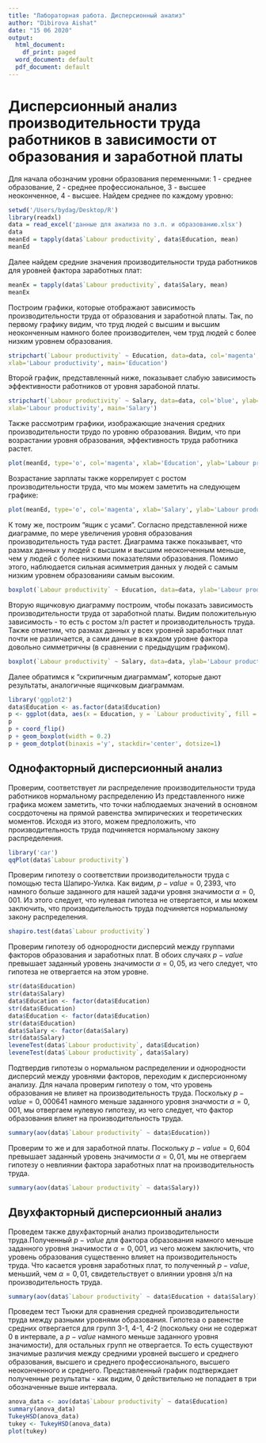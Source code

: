 ---
title: "Лабораторная работа. Дисперсионный анализ"
author: "Dibirova Aishat"
date: "15 06 2020"
output:
  html_document:
    df_print: paged
  word_document: default
  pdf_document: default
---
# Дисперсионный анализ производительности труда работников в зависимости от образования и заработной платы

Для начала обозначим уровни образования переменными: 1 - среднее образование, 2 - среднее профессиональное, 3 - высшее неоконченное, 4 - высшее.
Найдем среднее по каждому уровню:
```{r}
setwd('/Users/bydag/Desktop/R')
library(readxl)
data = read_excel('данные для анализа по з.п. и образованию.xlsx')
data
meanEd = tapply(data$`Labour productivity`, data$Education, mean)
meanEd
```
Далее найдем средние значения производительности труда работников для уровней фактора заработных плат: 
```{r}
meanEx = tapply(data$`Labour productivity`, data$Salary, mean)
meanEx
```
Построим графики, которые отображают зависимость производительности труда от образования и заработной платы. Так, по первому графику видим, что труд людей с высшим и высшим неоконченным намного более производителен, чем труд людей с более низким уровнем образования.

```{r, fig.cap="*Рис. 1. Точечный график зависимости производительности труда от уровня образования, построен с помощью встроенной функции `stripchart`*"}
stripchart(`Labour productivity` ~ Education, data=data, col='magenta', ylab='Education',
xlab='Labour productivity', main='Education')
```
Второй график, представленный ниже, показывает слабую зависимость эффективности работников от уровня зарабоной платы.

```{r, fig.cap="*Рис. 2. Точечный график зависимости производительности труда от уровня з/п, построен с помощью встроенной функции `stripchart`*"}
stripchart(`Labour productivity` ~ Salary, data=data, col='blue', ylab='Salary',
xlab='Labour productivity', main='Salary')
```
Также рассмотрим графики, изображающие значения средних производительности трудо по уровню образования. Видим, что при возрастании уровня образования, эффективность труда работника растет.

```{r, fig.cap= "*Рис.3 Точечный график зависимости средней производительности труда от уровня образования (построен с помощью встроенной функции plot)*"}
plot(meanEd, type='o', col='magenta', xlab='Education', ylab='Labour productivity')
```
Возрастание зарплаты также коррелирует с ростом производительности труда, что мы можем заметить на следующем графике:
```{r, fig.cap= "*Рис.4 Точечный график зависимости средней производительности труда от уровня з/п (построен с помощью встроенной функции plot)*"}
plot(meanEd, type='o', col='magenta', xlab='Salary', ylab='Labour productivity')
```
К тому же, построим "ящик с усами". Согласно представленной ниже диаграмме, по мере увеличения уровня образования производительность туда растет. Диаграмма также показывает, что размах данных у людей с высшим и высшим неоконченным меньше, чем у людей с более низкими показателями образования. Помимо этого, наблюдается сильная асимметрия данных у людей с самым низким уровнем образованияи самым высоким.

```{r, fig.cap= "*Рис. 5. Ящичковая диаграмма (box plot) производительности труда в зависимости от уровня образования*"}
boxplot(`Labour productivity` ~ Education, data=data, ylab='Labour productivity', col='magenta')
```
Вторую ящичковую диаграмму построим, чтобы показать зависимость производительности труда от заработной платы. Видим положительную зависимость - то есть с ростом з/п растет и производительность труда. Также отметим, что размах данных у всех уровней заработных плат почти не различается, а сами данные в каждом уровне фактора довольно симметричны (в сравнении с предыдущим графиком).
```{r, fig.cap= "*Рис. 6. Ящичковая диаграмма (box plot) производительности труда в зависимости от уровня з/п*"}
boxplot(`Labour productivity` ~ Salary, data=data, ylab='Labour productivity', col='blue')
```
Далее обратимся к "скрипичным диаграммам", которые дают результаты, аналогичные ящичковым диаграммам.
```{r, fig.cap= "*Рис.7 Скрипичная диаграмма (violin plot) производительности труда в зависимости от уровня образования*"}
library('ggplot2')
data$Education <- as.factor(data$Education)
p <- ggplot(data, aes(x = Education, y = `Labour productivity`, fill = 'magenta')) + geom_violin(trim = FALSE)
p
p + coord_flip()
p + geom_boxplot(width = 0.2)
p + geom_dotplot(binaxis ='y', stackdir='center', dotsize=1)

```

## Однофакторный дисперсионный анализ
Проверим, соответствует ли распределение производительности труда работников нормальному распределению Из представленного ниже графика можем заметить, что точки наблюдаемых значений в основном сосрдоточены на прямой равенства эмпирических и теоретических моментов. Исходя из этого, можем предположить, что производительность труда подчиняется нормальному закону распределения.
```{r, fig.cap= "*Рис.9 График квантиль-квантиль производительности труда и нормального распределения (построен с помощью функции qqPlot пакета car)*"}
library('car')
qqPlot(data$`Labour productivity`)
```
Проверим гипотезу о соответствии производительности труда с помощью теста Шапиро-Уилка. Как видим, $p-value=0,2393$, что намного больше заданного для нашей задачи уровня значимости $\alpha=0,001$. Из этого следует, что нулевая гипотеза не отвергается, и мы можем заключить, что производительность труда подчиняется нормальному закону распределения.
```{r}
shapiro.test(data$`Labour productivity`)
```
Проверим гипотезу об однородности дисперсий между группами факторов образования и заработных плат. В обоих случаях $p-value$ превышает заданный уровень значимости $\alpha=0,05$, из чего следует, что гипотеза не отвергается на этом уровне.
```{r}
str(data$Education)
str(data$Salary)
data$Education <- factor(data$Education)
str(data$Education)
data$Education <- factor(data$Education)
str(data$Education)
data$Salary <- factor(data$Salary)
str(data$Salary)
leveneTest(data$`Labour productivity`, data$Education)
leveneTest(data$`Labour productivity`, data$Salary)
```
Подтвердив гипотезы о нормальном распределении и однородности дисперсий между уровнями факторов, переходим к дисперсионному анализу. Для начала проверим гипотезу о том, что уровень образования не влияет на производительность труда. Поскольку $p-value=0,000641$ намного меньше заданного уровня значмости $\alpha=0,001$, мы отвергаем нулевую гипотезу, из чего следует, что фактор образования влияет на производительность труда.
```{r}
summary(aov(data$`Labour productivity` ~ data$Education))
```
Проверим то же и для заработной платы. Поскольку $p-value=0,604$ превышает заданный уровень значимости $\alpha=0,01$, мы не отвергаем гипотезу о невлиянии фактора заработных плат на производительность труда.
```{r}
summary(aov(data$`Labour productivity` ~ data$Salary))
```
## Двухфакторный дисперсионный анализ
Проведем также двухфакторный анализ производительности труда.Полученный $p-value$ для фактора образования намного меньше заданного уровня значимости $\alpha=0,001$, из чего можем заключить, что уровень образования существенно влияет на производительность труда. Что касается уровня заработных плат, то полученный $p-value$, меньший, чем $\alpha=0,01$, свидетельствует о влиянии уровня з/п на производительность труда.

```{r}
summary(aov(data$`Labour productivity` ~ data$Education + data$Salary))
```
Проведем тест Тьюки для сравнения средней производительности труда между разными уровнями образования. Гипотеза о равенстве средних отвергается для групп 3-1, 4-1, 4-2 (поскольку они не содержат 0 в интервале, а $p-value$ намного меньше заданного уровня значимости), для остальных групп не отвергается. То есть существуют значимые различия между средними уровней высшего и среднего образования, высшего и среднего профессионального, высшего неоконченного и среднего.
Представленный график подтверждает полученные результаты - как видим, 0 действительно не попадает в три обозначенные выше интервала.
```{r, fig.cap= "*Рис.10 Доверительные интервалы для средних выборных уровней образования*"}
anova_data <- aov(data$`Labour productivity` ~ data$Education)
summary(anova_data)
TukeyHSD(anova_data)
tukey <- TukeyHSD(anova_data)
plot(tukey)
```




































